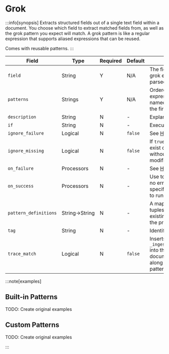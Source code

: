 # Grok

:::info[synopsis]
Extracts structured fields out of a single text field within a document. You choose which field to extract matched fields from, as well as the grok pattern you expect will match. A grok pattern is like a regular expression that supports aliased expressions that can be reused.

Comes with reusable patterns.
:::

|Field|Type|Required|Default|Description|
|---|---|---|---|---|
|`field`|String|Y|N/A|The field containing the grok expression to be parsed|
|`patterns`|Strings|Y|N/A|Ordered list of grok expressions to match with named captures. Returns the first match|
|`description`|String|N|-|Explanatory note|
|`if`|String|N|-|Execute on this condition|
|`ignore_failure`|Logical|N|`false`|See [Handling Failures](../handling-failures.mdx)|
|`ignore_missing`|Logical|N|`false`|If `true` and `field` does not exist or is `null`, exit quietly without making any modifications|
|`on_failure`|Processors|N|-|See [Handling Failures](../handling-failures.mdx)|
|`on_success`|Processors|N|-|Use to inform the user that no errors were raised or to specify the next processor to run|
|`pattern_definitions`|String$\rightarrow$String|N|-|A map of _name_$\rightarrow$_pattern_ tuples. Patterns matching existing names override the pre-existing ones|
|`tag`|String|N|-|Identifier|
|`trace_match`|Logical|N|`false`|Inserts `_ingest._grok_match_index` into the matched document's metadata, along with the index of the pattern that matched|

:::note[examples]

## Built-in Patterns

TODO: Create original examples

## Custom Patterns

TODO: Create original examples

:::